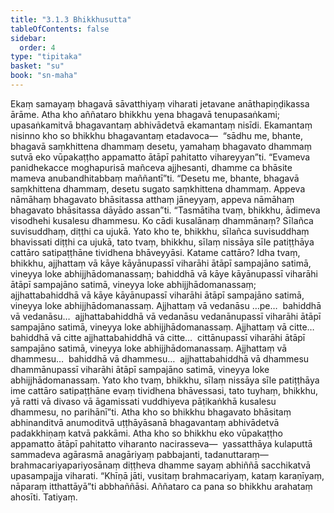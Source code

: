 ```yaml
---
title: "3.1.3 Bhikkhusutta"
tableOfContents: false
sidebar:
  order: 4
type: "tipitaka"
basket: "su"
book: "sn-maha"
---
```



<DynamicBreadcrumb />

<Division number="369" book="sn-maha" bookNo="14" page="124">

<Paragraph number="758" book="sn-maha">
Ekaṃ samayaṃ bhagavā sāvatthiyaṃ viharati jetavane anāthapiṇḍikassa ārāme. Atha kho aññataro bhikkhu yena bhagavā tenupasaṅkami; upasaṅkamitvā bhagavantaṃ abhivādetvā ekamantaṃ nisīdi. Ekamantaṃ nisinno kho so bhikkhu bhagavantaṃ etadavoca—  “sādhu me, bhante, bhagavā saṃkhittena dhammaṃ desetu, yamahaṃ bhagavato dhammaṃ sutvā eko vūpakaṭṭho appamatto ātāpī pahitatto vihareyyan”ti. “Evameva panidhekacce moghapurisā mañceva ajjhesanti, dhamme ca bhāsite mameva anubandhitabbaṃ maññantī”ti. “Desetu me, bhante, bhagavā saṃkhittena dhammaṃ, desetu sugato saṃkhittena dhammaṃ. Appeva nāmāhaṃ bhagavato bhāsitassa atthaṃ jāneyyaṃ, appeva nāmāhaṃ bhagavato bhāsitassa dāyādo assan”ti. “Tasmātiha tvaṃ, bhikkhu, ādimeva visodhehi kusalesu dhammesu. Ko cādi kusalānaṃ dhammānaṃ? Sīlañca suvisuddhaṃ, diṭṭhi ca ujukā. Yato kho te, bhikkhu, sīlañca suvisuddhaṃ bhavissati diṭṭhi ca ujukā, tato tvaṃ, bhikkhu, sīlaṃ nissāya sīle patiṭṭhāya cattāro satipaṭṭhāne tividhena bhāveyyāsi.
</Paragraph>

<Paragraph number="759" book="sn-maha">
Katame cattāro? Idha tvaṃ, bhikkhu, ajjhattaṃ vā kāye kāyānupassī viharāhi ātāpī sampajāno satimā, vineyya loke abhijjhādomanassaṃ; bahiddhā vā kāye kāyānupassī viharāhi ātāpī sampajāno satimā, vineyya loke abhijjhādomanassaṃ; ajjhattabahiddhā vā kāye kāyānupassī viharāhi ātāpī sampajāno satimā, vineyya loke abhijjhādomanassaṃ. Ajjhattaṃ vā vedanāsu …pe…  bahiddhā vā vedanāsu…  ajjhattabahiddhā vā vedanāsu vedanānupassī viharāhi ātāpī sampajāno satimā, vineyya loke abhijjhādomanassaṃ. Ajjhattaṃ vā citte…  bahiddhā vā citte ajjhattabahiddhā vā citte…  cittānupassī viharāhi ātāpī sampajāno satimā, vineyya loke abhijjhādomanassaṃ. Ajjhattaṃ vā dhammesu…  bahiddhā vā dhammesu…  ajjhattabahiddhā vā dhammesu dhammānupassī viharāhi ātāpī sampajāno satimā, vineyya loke abhijjhādomanassaṃ. Yato kho tvaṃ, bhikkhu, sīlaṃ nissāya sīle patiṭṭhāya ime cattāro satipaṭṭhāne evaṃ tividhena bhāvessasi, tato tuyhaṃ, bhikkhu, yā ratti vā divaso vā āgamissati vuddhiyeva pāṭikaṅkhā kusalesu dhammesu, no parihānī”ti.
</Paragraph>

<Paragraph number="760" book="sn-maha">
Atha kho so bhikkhu bhagavato bhāsitaṃ abhinanditvā anumoditvā uṭṭhāyāsanā bhagavantaṃ abhivādetvā padakkhiṇaṃ katvā pakkāmi. Atha kho so bhikkhu eko vūpakaṭṭho appamatto ātāpī pahitatto viharanto nacirasseva—  yassatthāya kulaputtā sammadeva agārasmā anagāriyaṃ pabbajanti, tadanuttaraṃ—  brahmacariyapariyosānaṃ diṭṭheva dhamme sayaṃ abhiññā sacchikatvā upasampajja viharati. “Khīṇā jāti, vusitaṃ brahmacariyaṃ, kataṃ karaṇīyaṃ, nāparaṃ itthattāyā”ti abbhaññāsi. Aññataro ca pana so bhikkhu arahataṃ ahosīti.

</Paragraph>
</Division>

<Paragraph number="761" type="center" book="sn-maha">
Tatiyaṃ.
</Paragraph>